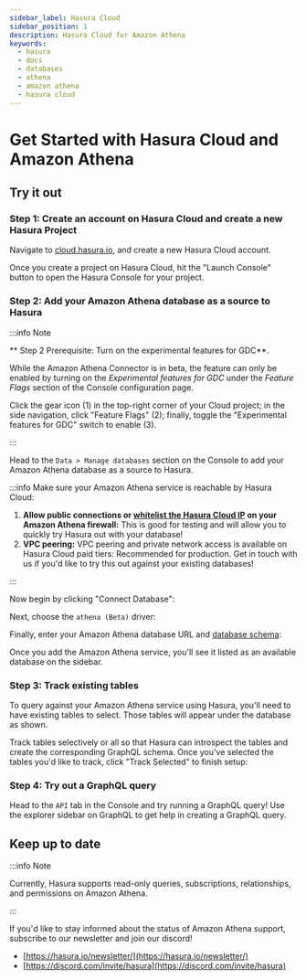 ```yaml
---
sidebar_label: Hasura Cloud
sidebar_position: 1
description: Hasura Cloud for Amazon Athena
keywords:
  - hasura
  - docs
  - databases
  - athena
  - amazon athena
  - hasura cloud
---
```



# Get Started with Hasura Cloud and Amazon Athena

## Try it out

### Step 1: Create an account on Hasura Cloud and create a new Hasura Project

Navigate to
[cloud.hasura.io](https://cloud.hasura.io/signup/?pg=docs&plcmt=body&cta=navigate-to-cloud-hasura-io&tech=default), and
create a new Hasura Cloud account.

Once you create a project on Hasura Cloud, hit the "Launch Console" button to open the Hasura Console for your project.

<Thumbnail src='/img/databases/athena/create-project.png' alt='Connect new or existing database' width='1000px' />

### Step 2: Add your Amazon Athena database as a source to Hasura

:::info Note

** Step 2 Prerequisite: Turn on the experimental features for GDC**.

While the Amazon Athena Connector is in beta, the feature can only be enabled by turning on the _Experimental features
for GDC_ under the _Feature Flags_ section of the Console configuration page.

Click the gear icon (1) in the top-right corner of your Cloud project; in the side navigation, click "Feature Flags"
(2); finally, toggle the "Experimental features for GDC" switch to enable (3).

<Thumbnail
  src='/img/databases/athena/setting-experimental.png'
  alt='Turning on experimental features.'
  width='1000px'
/>

:::

Head to the `Data > Manage databases` section on the Console to add your Amazon Athena database as a source to Hasura.

:::info Make sure your Amazon Athena service is reachable by Hasura Cloud:

1.  **Allow public connections or
    [whitelist the Hasura Cloud IP](/projects/create.mdx#cloud-projects-create-allow-nat-ip) on your Amazon Athena
    firewall:** This is good for testing and will allow you to quickly try Hasura out with your database!
2.  **VPC peering:** VPC peering and private network access is available on Hasura Cloud paid tiers: Recommended for
    production. Get in touch with us if you'd like to try this out against your existing databases!

:::

Now begin by clicking "Connect Database":

<Thumbnail src='/img/databases/athena/manage-databases.png' alt='Manage databases' width='1000px' />

Next, choose the `athena (Beta)` driver:

<Thumbnail src='/img/databases/athena/athena-add-service1.png' alt='Adding the Amazon Athena service' width='1000px' />

Finally, enter your Amazon Athena database URL and
[database schema](https://docs.aws.amazon.com/athena/latest/ug/creating-tables.html):

<Thumbnail
  src='/img/databases/athena/athena-add-service3.png'
  alt='Setting the Amazon Athena connection details.'
  width='1000px'
/>

Once you add the Amazon Athena service, you'll see it listed as an available database on the sidebar.

### Step 3: Track existing tables

To query against your Amazon Athena service using Hasura, you'll need to have existing tables to select. Those tables
will appear under the database as shown.

<Thumbnail src='/img/databases/athena/athena-tracking-tables-8.png' alt='Tracking tables.' width='1000px' />

Track tables selectively or all so that Hasura can introspect the tables and create the corresponding GraphQL schema.
Once you've selected the tables you'd like to track, click "Track Selected" to finish setup:

<Thumbnail src='/img/databases/athena/athena-9.png' alt='Tracking tables selected.' width='1000px' />

### Step 4: Try out a GraphQL query

Head to the `API` tab in the Console and try running a GraphQL query! Use the explorer sidebar on GraphQL to get help in
creating a GraphQL query.

<Thumbnail src='/img/databases/athena/make-graphql-query.png' alt='Try a GraphQL query' width='1000px' />

## Keep up to date

:::info Note

Currently, Hasura supports read-only queries, subscriptions, relationships, and permissions on Amazon Athena.

:::

If you'd like to stay informed about the status of Amazon Athena support, subscribe to our newsletter and join our
discord!

- [https://hasura.io/newsletter/](https://hasura.io/newsletter/)
- [https://discord.com/invite/hasura](https://discord.com/invite/hasura)
